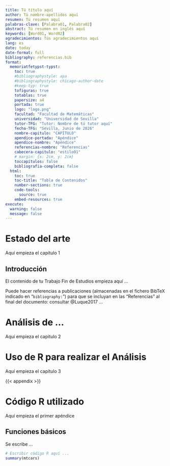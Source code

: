 ```yaml
---
title: Tú título aquí
author: Tú nombre-apellidos aquí
resumen: Tú resumen aquí
palabras-clave: [Palabra01, Palabra02]  
abstract: Tú resumen en inglés aquí
keywords: [Word01, Word02]
agradecimientos: Tús agradecimientos aquí
lang: es
date: today
date-format: full
bibliography: referencias.bib
format:
  memoriatfetypst-typst: 
    toc: true
    #bibliographystyle: apa
    #bibliographystyle: chicago-author-date
    #keep-typ: true
    tofiguras: true
    totablas: true
    papersize: a4
    portada: true
    logo: "logo.png"
    facultad: "Facultad de Matemáticas"
    universidad: "Universidad de Sevilla"
    tutor-TFG: "Tutor: Nombre de tú tutor aquí"
    fecha-TFG: "Sevilla, Junio de 2026"
    nombre-capitulo: "CAPÍTULO"
    apendice-portada: "Apéndice"
    apendice-nombre: "Apéndice"
    referencias-nombre: "Referencias"
    cabecera-capitulo: "estilo01"
    # margin: {x: 2cm, y: 2cm}
    toccapitulos: false
    bibliografia-completa: false
  html:
    toc: true
    toc-title: "Tabla de Contenidos"
    number-sections: true
    code-tools: 
      source: true
    embed-resources: true
execute:
  warning: false
  message: false
---
```



# Estado del arte

Aquí empieza el capítulo 1

## Introducción

El contenido de tu Trabajo Fin de Estudios empieza aquí ...

Puede hacer referencias a publicaciones (almacenadas en el fichero BibTeX indicado en "`bibliography:`") para que se incluyan en las "Referencias" al final del documento: consultar @Luque2017 ...

# Análisis de ...

Aquí empieza el capítulo 2


# Uso de R para realizar el Análisis

Aquí empieza el capítulo 3

{{< appendix >}}

# Código R utilizado


Aquí empieza el primer apéndice

## Funciones básicos

Se escribe ...

```r
# Escribir código R aquí ...
summary(mtcars)
```




